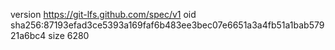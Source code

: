 version https://git-lfs.github.com/spec/v1
oid sha256:87193efad3ce5393a169faf6b483ee3bec07e6651a3a4fb51a1bab57921a6bc4
size 6280
